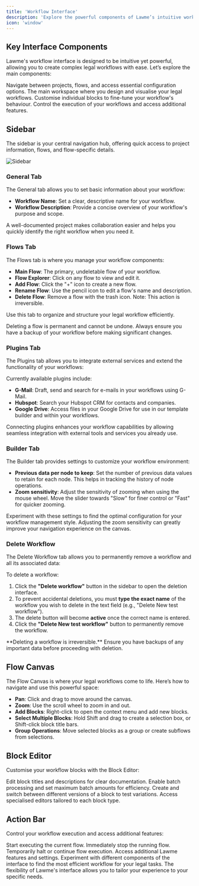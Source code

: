 ```yaml
---
title: 'Workflow Interface'
description: 'Explore the powerful components of Lawme’s intuitive workflow interface'
icon: 'window'
---
```



## Key Interface Components

Lawme's workflow interface is designed to be intuitive yet powerful, allowing you to create complex legal workflows with ease. Let’s explore the main components:

<CardGroup cols={2}>
  <Card
    title="Sidebar"
    icon="sidebar"
    image="/images/sidebar.png"
  >
    Navigate between projects, flows, and access essential configuration options.
  </Card>
  <Card
    title="Flow Canvas"
    icon="diagram-project"
    image="/images/flow-canvas.png"
  >
    The main workspace where you design and visualise your legal workflows.
  </Card>
  <Card
    title="Block Editor"
    icon="pen-to-square"
    image="/images/block-editor.png"
  >
    Customise individual blocks to fine-tune your workflow's behaviour.
  </Card>
  <Card
    title="Action Bar"
    icon="play"
    image="/images/action-bar.png"
  >
    Control the execution of your workflows and access additional features.
  </Card>
</CardGroup>

## Sidebar

The sidebar is your central navigation hub, offering quick access to project information, flows, and flow-specific details.

![Sidebar](../snippets/workflow_sidebar.gif)

### General Tab

The General tab allows you to set basic information about your workflow:

- **Workflow Name**: Set a clear, descriptive name for your workflow.
- **Workflow Description**: Provide a concise overview of your workflow's purpose and scope.

<Tip>
  A well-documented project makes collaboration easier and helps you quickly identify the right workflow when you need it.
</Tip>

### Flows Tab

The Flows tab is where you manage your workflow components:

- **Main Flow**: The primary, undeletable flow of your workflow.
- **Flow Explorer**: Click on any flow to view and edit it.
- **Add Flow**: Click the "+" icon to create a new flow.
- **Rename Flow**: Use the pencil icon to edit a flow's name and description.
- **Delete Flow**: Remove a flow with the trash icon. Note: This action is irreversible.

Use this tab to organize and structure your legal workflow efficiently.

<Callout type="warning">
  Deleting a flow is permanent and cannot be undone. Always ensure you have a backup of your workflow before making significant changes.
</Callout>

### Plugins Tab

The Plugins tab allows you to integrate external services and extend the functionality of your workflows:

Currently available plugins include:

- **G-Mail**: Draft, send and search for e-mails in your workflows using G-Mail.
- **Hubspot**: Search your Hubspot CRM for contacts and companies.
- **Google Drive**: Access files in your Google Drive for use in our template builder and within your workflows.

<Tip>
  Connecting plugins enhances your workflow capabilities by allowing seamless integration with external tools and services you already use.
</Tip>

### Builder Tab

The Builder tab provides settings to customize your workflow environment:

- **Previous data per node to keep**: Set the number of previous data values to retain for each node. This helps in tracking the history of node operations.
- **Zoom sensitivity**: Adjust the sensitivity of zooming when using the mouse wheel. Move the slider towards "Slow" for finer control or "Fast" for quicker zooming.

<Tip>
  Experiment with these settings to find the optimal configuration for your workflow management style. Adjusting the zoom sensitivity can greatly improve your navigation experience on the canvas.
</Tip>

### Delete Workflow

The Delete Workflow tab allows you to permanently remove a workflow and all its associated data:

To delete a workflow:

1. Click the **"Delete workflow"** button in the sidebar to open the deletion interface.
2. To prevent accidental deletions, you must **type the exact name** of the workflow you wish to delete in the text field (e.g., "Delete New test workflow").
3. The delete button will become **active** once the correct name is entered.
4. Click the **"Delete New test workflow"** button to permanently remove the workflow.

<Callout type="warning">
  **Deleting a workflow is irreversible.** Ensure you have backups of any important data before proceeding with deletion.
</Callout>


## Flow Canvas

The Flow Canvas is where your legal workflows come to life. Here’s how to navigate and use this powerful space:

- **Pan**: Click and drag to move around the canvas.
- **Zoom**: Use the scroll wheel to zoom in and out.
- **Add Blocks**: Right-click to open the context menu and add new blocks.
- **Select Multiple Blocks**: Hold Shift and drag to create a selection box, or Shift-click block title bars.
- **Group Operations**: Move selected blocks as a group or create subflows from selections.



## Block Editor

Customise your workflow blocks with the Block Editor:

<CardGroup cols={2}>
  <Card
    title="Block Details"
    icon="pen"
  >
    Edit block titles and descriptions for clear documentation.
  </Card>
  <Card
    title="Batching"
    icon="layer-group"
  >
    Enable batch processing and set maximum batch amounts for efficiency.
  </Card>
  <Card
    title="Variants"
    icon="code-branch"
  >
    Create and switch between different versions of a block to test variations.
  </Card>
  <Card
    title="Block-Specific Editors"
    icon="sliders"
  >
    Access specialised editors tailored to each block type.
  </Card>
</CardGroup>

## Action Bar

Control your workflow execution and access additional features:

<CardGroup cols={4}>
  <Card
    title="Run"
    icon="play"
  >
    Start executing the current flow.
  </Card>
  <Card
    title="Abort"
    icon="stop"
  >
    Immediately stop the running flow.
  </Card>
  <Card
    title="Pause/Resume"
    icon="pause"
  >
    Temporarily halt or continue flow execution.
  </Card>
  <Card
    title="Menu"
    icon="ellipsis"
  >
    Access additional Lawme features and settings.
  </Card>
</CardGroup>

<Tip>
  Experiment with different components of the interface to find the most efficient workflow for your legal tasks. The flexibility of Lawme's interface allows you to tailor your experience to your specific needs.
</Tip>

